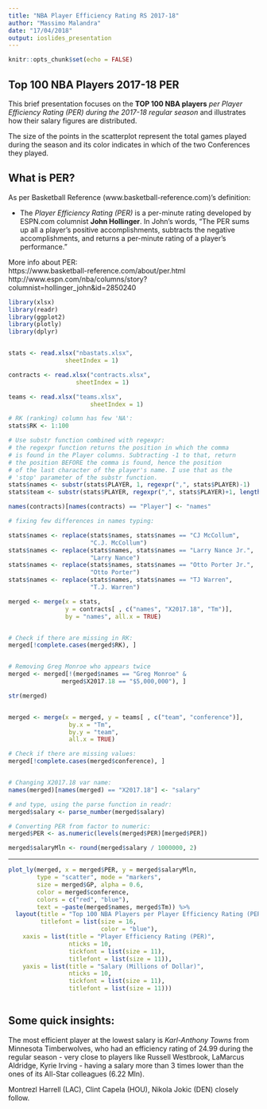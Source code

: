 ---
title: "NBA Player Efficiency Rating RS 2017-18"
author: "Massimo Malandra"
date: "17/04/2018"
output: ioslides_presentation
---

```{r setup, include=FALSE}
knitr::opts_chunk$set(echo = FALSE)
```

## Top 100 NBA Players 2017-18 PER

This brief presentation focuses on the **TOP 100 NBA players** *per Player Efficiency Rating (PER) during the 2017-18 regular season* and illustrates how their salary figures are distributed.

The size of the points in the scatterplot represent the total games  played during the season and its color indicates in which of the two Conferences they played.

## What is PER?

As per Basketball Reference (www.basketball-reference.com)'s definition:


- The *Player Efficiency Rating (PER)* is a per-minute rating developed by ESPN.com columnist **John Hollinger**. 
In John's words, "The PER sums up all a player's positive accomplishments, subtracts the negative accomplishments, and returns a per-minute rating of a player's performance."


More info about PER:
<br>
https://www.basketball-reference.com/about/per.html
<br>
http://www.espn.com/nba/columns/story?columnist=hollinger_john&id=2850240


```{r, include = FALSE}
library(xlsx)
library(readr)
library(ggplot2)
library(plotly)
library(dplyr)


stats <- read.xlsx("nbastats.xlsx", 
                sheetIndex = 1)

contracts <- read.xlsx("contracts.xlsx", 
                   sheetIndex = 1)

teams <- read.xlsx("teams.xlsx", 
                       sheetIndex = 1)

# RK (ranking) column has few 'NA':
stats$RK <- 1:100

# Use substr function combined with regexpr:
# the regexpr function returns the position in which the comma
# is found in the Player columns. Subtracting -1 to that, return
# the position BEFORE the comma is found, hence the position
# of the last character of the player's name. I use that as the
# 'stop' parameter of the substr function.
stats$names <- substr(stats$PLAYER, 1, regexpr(",", stats$PLAYER)-1)
stats$team <- substr(stats$PLAYER, regexpr(",", stats$PLAYER)+1, length(stats$PLAYER)) 

names(contracts)[names(contracts) == "Player"] <- "names"

# fixing few differences in names typing:

stats$names <- replace(stats$names, stats$names == "CJ McCollum", 
                       "C.J. McCollum") 
stats$names <- replace(stats$names, stats$names == "Larry Nance Jr.", 
                       "Larry Nance") 
stats$names <- replace(stats$names, stats$names == "Otto Porter Jr.", 
                       "Otto Porter") 
stats$names <- replace(stats$names, stats$names == "TJ Warren", 
                       "T.J. Warren") 

merged <- merge(x = stats, 
                y = contracts[ , c("names", "X2017.18", "Tm")], 
                by = "names", all.x = TRUE)


# Check if there are missing in RK:
merged[!complete.cases(merged$RK), ]


# Removing Greg Monroe who appears twice
merged <- merged[!(merged$names == "Greg Monroe" & 
               merged$X2017.18 == "$5,000,000"), ]

str(merged)


merged <- merge(x = merged, y = teams[ , c("team", "conference")],
                 by.x = "Tm",
                 by.y = "team",
                 all.x = TRUE)

# Check if there are missing values:
merged[!complete.cases(merged$conference), ]


# Changing X2017.18 var name:
names(merged)[names(merged) == "X2017.18"] <- "salary"

# and type, using the parse function in readr:
merged$salary <- parse_number(merged$salary)

# Converting PER from factor to numeric:
merged$PER <- as.numeric(levels(merged$PER)[merged$PER])

merged$salaryMln <- round(merged$salary / 1000000, 2)
```


***


```{r, echo = FALSE, fig.align = 'center'}
plot_ly(merged, x = merged$PER, y = merged$salaryMln, 
        type = "scatter", mode = "markers", 
        size = merged$GP, alpha = 0.6,
        color = merged$conference,
        colors = c("red", "blue"),
        text = ~paste(merged$names, merged$Tm)) %>%
  layout(title = "Top 100 NBA Players per Player Efficiency Rating (PER)",
         titlefont = list(size = 16, 
                          color = "blue"),
    xaxis = list(title = "Player Efficiency Rating (PER)",
                 nticks = 10,
                 tickfont = list(size = 11),
                 titlefont = list(size = 11)),
    yaxis = list(title = "Salary (Millions of Dollar)",
                 nticks = 10,
                 tickfont = list(size = 11),
                 titlefont = list(size = 11)))
    
```


## Some quick insights:

The most efficient player at the lowest salary is *Karl-Anthony Towns* from Minnesota Timberwolves, who had an efficiency rating of 24.99 during the regular season - very close to players like Russell Westbrook, LaMarcus Aldridge, Kyrie Irving - having a salary more than 3 times lower than the ones of its All-Star colleagues (6.22 Mln).

Montrezl Harrell (LAC), Clint Capela (HOU), Nikola Jokic (DEN) closely follow.

